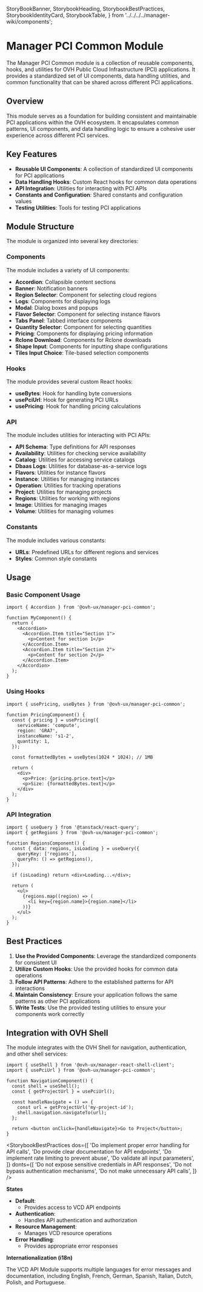   StoryBookBanner,
  StorybookHeading,
  StorybookBestPractices,
  StorybookIdentityCard,
  StorybookTable,
} from '../../../../manager-wiki/components';


<Meta title="Features/Manager PCI Common/Overview" />

# Manager PCI Common Module

The Manager PCI Common module is a collection of reusable components, hooks, and utilities for OVH Public Cloud Infrastructure (PCI) applications. It provides a standardized set of UI components, data handling utilities, and common functionality that can be shared across different PCI applications.

## Overview

This module serves as a foundation for building consistent and maintainable PCI applications within the OVH ecosystem. It encapsulates common patterns, UI components, and data handling logic to ensure a cohesive user experience across different PCI services.

## Key Features

- **Reusable UI Components**: A collection of standardized UI components for PCI applications
- **Data Handling Hooks**: Custom React hooks for common data operations
- **API Integration**: Utilities for interacting with PCI APIs
- **Constants and Configuration**: Shared constants and configuration values
- **Testing Utilities**: Tools for testing PCI applications

## Module Structure

The module is organized into several key directories:

### Components

The module includes a variety of UI components:

- **Accordion**: Collapsible content sections
- **Banner**: Notification banners
- **Region Selector**: Component for selecting cloud regions
- **Logs**: Components for displaying logs
- **Modal**: Dialog boxes and popups
- **Flavor Selector**: Component for selecting instance flavors
- **Tabs Panel**: Tabbed interface components
- **Quantity Selector**: Component for selecting quantities
- **Pricing**: Components for displaying pricing information
- **Rclone Download**: Components for Rclone downloads
- **Shape Input**: Components for inputting shape configurations
- **Tiles Input Choice**: Tile-based selection components

### Hooks

The module provides several custom React hooks:

- **useBytes**: Hook for handling byte conversions
- **usePciUrl**: Hook for generating PCI URLs
- **usePricing**: Hook for handling pricing calculations

### API

The module includes utilities for interacting with PCI APIs:

- **API Schema**: Type definitions for API responses
- **Availability**: Utilities for checking service availability
- **Catalog**: Utilities for accessing service catalogs
- **Dbaas Logs**: Utilities for database-as-a-service logs
- **Flavors**: Utilities for instance flavors
- **Instance**: Utilities for managing instances
- **Operation**: Utilities for tracking operations
- **Project**: Utilities for managing projects
- **Regions**: Utilities for working with regions
- **Image**: Utilities for managing images
- **Volume**: Utilities for managing volumes

### Constants

The module includes various constants:

- **URLs**: Predefined URLs for different regions and services
- **Styles**: Common style constants

## Usage

### Basic Component Usage

```tsx
import { Accordion } from '@ovh-ux/manager-pci-common';

function MyComponent() {
  return (
    <Accordion>
      <Accordion.Item title="Section 1">
        <p>Content for section 1</p>
      </Accordion.Item>
      <Accordion.Item title="Section 2">
        <p>Content for section 2</p>
      </Accordion.Item>
    </Accordion>
  );
}
```

### Using Hooks

```tsx
import { usePricing, useBytes } from '@ovh-ux/manager-pci-common';

function PricingComponent() {
  const { pricing } = usePricing({
    serviceName: 'compute',
    region: 'GRA7',
    instanceName: 's1-2',
    quantity: 1,
  });

  const formattedBytes = useBytes(1024 * 1024); // 1MB

  return (
    <div>
      <p>Price: {pricing.price.text}</p>
      <p>Size: {formattedBytes.text}</p>
    </div>
  );
}
```

### API Integration

```tsx
import { useQuery } from '@tanstack/react-query';
import { getRegions } from '@ovh-ux/manager-pci-common';

function RegionsComponent() {
  const { data: regions, isLoading } = useQuery({
    queryKey: ['regions'],
    queryFn: () => getRegions(),
  });

  if (isLoading) return <div>Loading...</div>;

  return (
    <ul>
      {regions.map((region) => (
        <li key={region.name}>{region.name}</li>
      ))}
    </ul>
  );
}
```

## Best Practices

1. **Use the Provided Components**: Leverage the standardized components for consistent UI
2. **Utilize Custom Hooks**: Use the provided hooks for common data operations
3. **Follow API Patterns**: Adhere to the established patterns for API interactions
4. **Maintain Consistency**: Ensure your application follows the same patterns as other PCI applications
5. **Write Tests**: Use the provided testing utilities to ensure your components work correctly

## Integration with OVH Shell

The module integrates with the OVH Shell for navigation, authentication, and other shell services:

```tsx
import { useShell } from '@ovh-ux/manager-react-shell-client';
import { usePciUrl } from '@ovh-ux/manager-pci-common';

function NavigationComponent() {
  const shell = useShell();
  const { getProjectUrl } = usePciUrl();

  const handleNavigate = () => {
    const url = getProjectUrl('my-project-id');
    shell.navigation.navigateTo(url);
  };

  return <button onClick={handleNavigate}>Go to Project</button>;
}
```

<StorybookHeading label="Dos & Don'ts" level={2} />

<StorybookBestPractices
  dos={[
    'Do implement proper error handling for API calls',
    'Do provide clear documentation for API endpoints',
    'Do implement rate limiting to prevent abuse',
    'Do validate all input parameters',
  ]}
  donts={[
    'Do not expose sensitive credentials in API responses',
    'Do not bypass authentication mechanisms',
    'Do not make unnecessary API calls',
  ]}
/>

<StorybookHeading label="Behavior" level={2} />

**States**

- **Default**:
  - Provides access to VCD API endpoints
- **Authentication**:
  - Handles API authentication and authorization
- **Resource Management**:
  - Manages VCD resource operations
- **Error Handling**:
  - Provides appropriate error responses

<StorybookHeading label="Variation" level={2} />

**Internationalization (i18n)**

The VCD API Module supports multiple languages for error messages and documentation, including English, French, German, Spanish, Italian, Dutch, Polish, and Portuguese.
